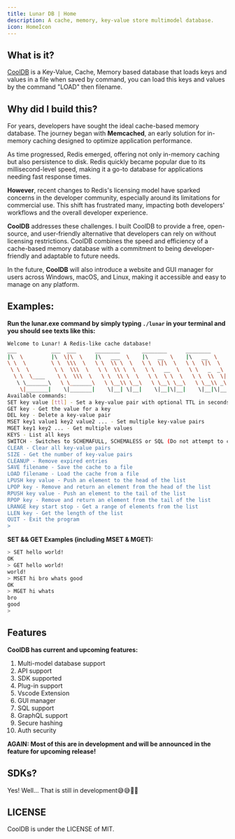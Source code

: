 ```yaml
---
title: Lunar DB | Home
description: A cache, memory, key-value store multimodel database.
icon: HomeIcon
---
```



## What is it?

[CoolDB](https://github.com/cools9/CoolDB) is a Key-Value, Cache, Memory based database that loads keys and values in a file when saved by command, you can load this keys and values by the command "LOAD" then filename.

## Why did I build this?

For years, developers have sought the ideal cache-based memory database. The journey began with **Memcached**, an early solution for in-memory caching designed to optimize application performance.

As time progressed, Redis emerged, offering not only in-memory caching but also persistence to disk. Redis quickly became popular due to its millisecond-level speed, making it a go-to database for applications needing fast response times.

**However**, recent changes to Redis's licensing model have sparked concerns in the developer community, especially around its limitations for commercial use. This shift has frustrated many, impacting both developers' workflows and the overall developer experience.

**CoolDB** addresses these challenges. I built CoolDB to provide a free, open-source, and user-friendly alternative that developers can rely on without licensing restrictions. CoolDB combines the speed and efficiency of a cache-based memory database with a commitment to being developer-friendly and adaptable to future needs.

In the future, **CoolDB** will also introduce a website and GUI manager for users across Windows, macOS, and Linux, making it accessible and easy to manage on any platform.

## Examples:

**Run the lunar.exe command by simply typing `./lunar` in your terminal and you should see texts like this:**

```bash
Welcome to Lunar! A Redis-like cache database!
___           ___  ___      ________       ________      ________
|\  \         |\  \|\  \    |\   ___  \    |\   __  \    |\   __  \
\ \  \        \ \  \\\  \   \ \  \\ \  \   \ \  \|\  \   \ \  \|\  \
 \ \  \        \ \  \\\  \   \ \  \\ \  \   \ \   __  \   \ \   _  _\
  \ \  \____    \ \  \\\  \   \ \  \\ \  \   \ \  \ \  \   \ \  \\  \|
   \ \_______\   \ \_______\   \ \__\\ \__\   \ \__\ \__\   \ \__\\ _\
    \|_______|    \|_______|    \|__| \|__|    \|__|\|__|    \|__|\|__|
Available commands:
SET key value [ttl] - Set a key-value pair with optional TTL in seconds
GET key - Get the value for a key
DEL key - Delete a key-value pair
MSET key1 value1 key2 value2 ... - Set multiple key-value pairs
MGET key1 key2 ... - Get multiple values
KEYS - List all keys
SWITCH - Switches to SCHEMAFULL, SCHEMALESS or SQL (Do not attempt to command this as it's broken)
CLEAR - Clear all key-value pairs
SIZE - Get the number of key-value pairs
CLEANUP - Remove expired entries
SAVE filename - Save the cache to a file
LOAD filename - Load the cache from a file
LPUSH key value - Push an element to the head of the list
LPOP key - Remove and return an element from the head of the list
RPUSH key value - Push an element to the tail of the list
RPOP key - Remove and return an element from the tail of the list
LRANGE key start stop - Get a range of elements from the list
LLEN key - Get the length of the list
QUIT - Exit the program
>
```

**SET && GET Examples (including MSET & MGET):**

```bash
> SET hello world!
OK
> GET hello world!
world!
> MSET hi bro whats good
OK
> MGET hi whats
bro
good
>
```

## Features

**CoolDB has current and upcoming features:**

1. Multi-model database support
2. API support
3. SDK supported
4. Plug-in support
5. Vscode Extension
6. GUI manager
7. SQL support
8. GraphQL support
9. Secure hashing
10. Auth security

**AGAIN: Most of this are in development and will be announced in the feature for upcoming release!**

## SDKs?

Yes! Well... That is still in development😅😅✌🏼

## LICENSE

CoolDB is under the LICENSE of MIT.
